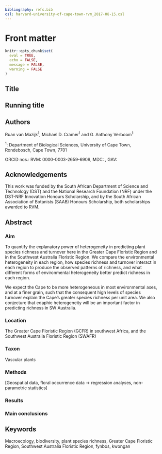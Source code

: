 ```yaml
---
bibliography: refs.bib
csl: harvard-university-of-cape-town-rvm_2017-08-15.csl
---
```


# Front matter {-}

```r
knitr::opts_chunk$set(
  eval = TRUE,
  echo = FALSE,
  message = FALSE,
  warning = FALSE
)
```

## Title {-}

<!--TODO-->

## Running title {-}

<!--TODO-->

## Authors {-}

Ruan van Mazijk^1^, Michael D. Cramer^1^ and G. Anthony Verboom^1^

^1^: Department of Biological Sciences, University of Cape Town, Rondebosch, Cape Town, 7701

ORCID nos.: RVM: 0000-0003-2659-6909, MDC: <!--TODO-->, GAV: <!--TODO-->

## Acknowledgements {-}

This work was funded by the South African Department of Science and Technology (DST) and the National Research Foundation (NRF) under the DST-NRF Innovation Honours Scholarship, and by the South African Association of Botanists (SAAB) Honours Scholarship, both scholarships awarded to RVM.

## Abstract {-}

<!--J. Biogeog.: 300 word abstract-->

### Aim {-}

<!--from ResearchGate project-->

To quantify the explanatory power of heterogeneity in predicting plant species richness and turnover here in the Greater Cape Floristic Region and in the Southwest Australia Floristic Region. We compare the environmental heterogeneity in each region, how species richness and turnover interact in each region to produce the observed patterns of richness, and what different forms of environmental heterogeneity better predict richness in each region.

We expect the Cape to be more heterogeneous in most environmental axes, and at a finer grain, such that the consequent high levels of species turnover explain the Cape's greater species richness per unit area. We also conjecture that edaphic heterogeneity will be an important factor in predicting richness in SW Australia.

### Location {-}

The Greater Cape Floristic Region (GCFR) in southwest Africa, and the Southwest Australia Floristic Region (SWAFR)

### Taxon {-}

Vascular plants

### Methods {-}

[Geospatial data, floral occurrence data $\rightarrow$ regression analyses, non-parametric statistics]

### Results {-}

<!--TODO-->

### Main conclusions {-}

<!--TODO-->

## Keywords {-}

Macroecology, biodiversity, plant species richness, Greater Cape Floristic Region, Southwest Australia Floristic Region, fynbos, kwongan

<!--
Abbreviations:
- Greater Cape Floristic Region (GCFR) (= "Cape")
- Southwest Australia Floristic Region (SWAFR)  (= "SWA")
- TODO: fiver percent degree square (i.e. 0.05º x 0.05º) (FPDS)?
- quarter degree square (i.e. 0.25º x 0.25º) (QDS)
- half degree square (i.e. 0.50º x 0.50º) (HDS)
- three-quarter degree square (i.e. 0.75º x 0.75º) (3QDS)
- environmental heterogeneity (EH)
- & environmental variables' abbreviations in Table \@ref(tab:data-sources).
-->
